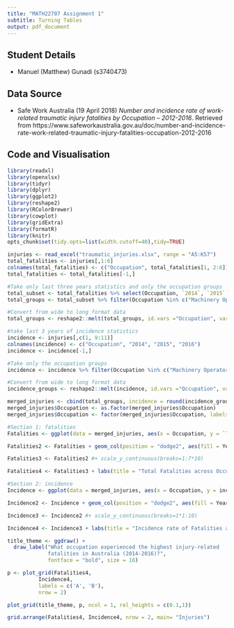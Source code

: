 ```yaml
---
title: "MATH22707 Assignment 1"
subtitle: Turning Tables
output: pdf_document
---
```


## Student Details

* Manuel (Matthew) Gunadi (s3740473)

## Data Source

- Safe Work Australia (19 April 2018) *Number and incidence rate of work-related traumatic injury fatalities by Occupation – 2012-2016*. Retrieved from 
https://www.safeworkaustralia.gov.au/doc/number-and-incidence-rate-work-related-traumatic-injury-fatalities-occupation-2012-2016

## Code and Visualisation

```r
library(readxl)
library(openxlsx)
library(tidyr)
library(dplyr)
library(ggplot2)
library(reshape2)
library(RColorBrewer)
library(cowplot)
library(gridExtra)
library(formatR)
library(knitr)
opts_chunk$set(tidy.opts=list(width.cutoff=40),tidy=TRUE)
```

```r
injuries <- read_excel("traumatic_injuries.xlsx", range = "A5:K57")
total_fatalities <- injuries[,1:6]
colnames(total_fatalities) <- c("Occupation", total_fatalities[1, 2:6])
total_fatalities <- total_fatalities[-1,]

#Take only last three years statistics and only the occupation groups
total_subset <- total_fatalities %>% select(Occupation, `2014`, `2015`, `2016`)
total_groups <- total_subset %>% filter(Occupation %in% c("Machinery Operators and Drivers", "Labourers", "Technicians and Trades Workers", "Managers", "Professionals", "Community and Personal Service Workers", "Sales Workers", "Clerical and Administrative Workers"))

#Convert from wide to long format data
total_groups <- reshape2::melt(total_groups, id.vars ="Occupation", variable.name = "Year", value.name = "Total fatalities")

```


```r
#take last 3 years of incidence statistics
incidence <- injuries[,c(1, 9:11)]
colnames(incidence) <- c("Occupation", "2014", "2015", "2016")
incidence <- incidence[-1,]

#Take only the occupation groups
incidence <- incidence %>% filter(Occupation %in% c("Machinery Operators and Drivers", "Labourers", "Technicians and Trades Workers", "Managers", "Professionals", "Community and Personal Service Workers", "Sales Workers", "Clerical and Administrative Workers"))

#Convert from wide to long format data
incidence_groups <- reshape2::melt(incidence, id.vars ="Occupation", variable.name = "Year", value.name = "Incidence rate")

```

```r

merged_injuries <- cbind(total_groups, incidence = round(incidence_groups[,3], digits = 2))
merged_injuries$Occupation <- as.factor(merged_injuries$Occupation)
merged_injuries$Occupation <- factor(merged_injuries$Occupation, labels = c("Clerical", "Community worker", "Labourers", "Machinery Operator", "Managers", "Professionals", "Sales", "Technician/trade"))


```



```r
#Section 1: fatalities
Fatalities <- ggplot(data = merged_injuries, aes(x = Occupation, y = `Total fatalities`), fill = Year) 

Fatalities2 <- Fatalities + geom_col(position = "dodge2", aes(fill = Year)) + theme(axis.text.x=element_text(angle = 60, vjust = 0.5)) + scale_fill_manual(values = colorRampPalette(brewer.pal(3, "Reds"))(3))

Fatalities3 <- Fatalities2 #+ scale_y_continuous(breaks=1:7*10)

Fatalities4 <- Fatalities3 + labs(title = "Total Fatalities across Occupations", x = "Occupation", y = "Total fatalities") + annotate("text", x = 6.7, y = 4, label = "2", size = 3, face = "bold") + annotate("text", x = 4, y = 74, label = "71") + theme(plot.title = element_text(size = 16, face = "bold"), axis.text = element_text(size = 14), axis.title = element_text(size = 14, face = "bold"))

```



```r
#Section 2: incidence
Incidence <- ggplot(data = merged_injuries, aes(x = Occupation, y = incidence), fill = Year) 

Incidence2 <- Incidence + geom_col(position = "dodge2", aes(fill = Year)) + theme(axis.text.x=element_text(angle = 60, vjust = 0.5)) + scale_fill_manual(values = colorRampPalette(brewer.pal(3, "Blues"))(3))

Incidence3 <- Incidence2 #+ scale_y_continuous(breaks=1*1:10)

Incidence4 <- Incidence3 + labs(title = "Incidence rate of Fatalities across Occupations", x = "Occupation", y = "Incidence (per 100,000 workers)") + annotate("text", x = c(1.0,1.3), y = c(.75,0.75), label = c(".06", ".06"), size = 3, face = "bold") + annotate("text", x = 4, y = 10, label = "9.53", size = 3.8) + theme(plot.title = element_text(size = 16, face = "bold"), axis.text = element_text(size = 14), axis.title = element_text(size = 14, face = "bold"))

```


```r

title_theme <- ggdraw() +
  draw_label("What occupation experienced the highest injury-related
             fatalities in Australia (2014-2016)?",
             fontface = "bold", size = 16)

p <- plot_grid(Fatalities4,
          Incidence4,
          labels = c('A', 'B'),
          nrow = 2)

plot_grid(title_theme, p, ncol = 1, rel_heights = c(0.1,1))

```

```r
grid.arrange(Fatalities4, Incidence4, nrow = 2, main= "Injuries")
```


